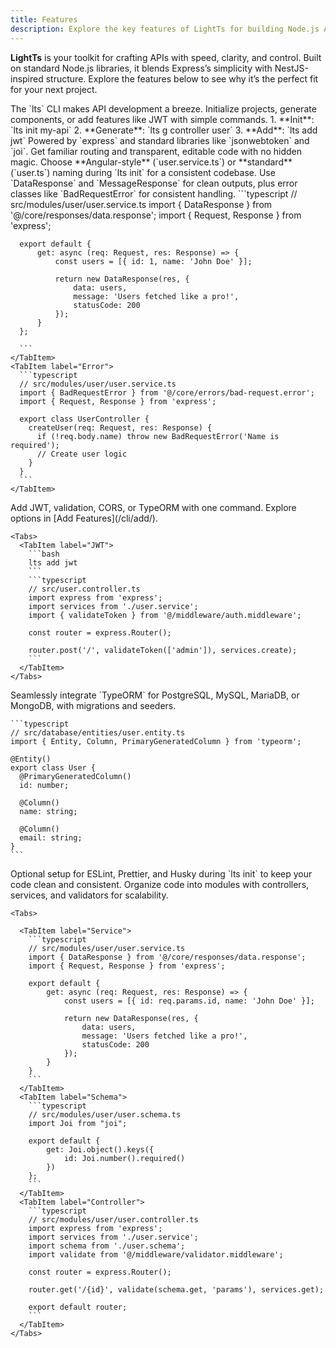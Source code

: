```yaml
---
title: Features
description: Explore the key features of LightTs for building Node.js APIs.
---
```



**LightTs** is your toolkit for crafting APIs with speed, clarity, and control. Built on standard Node.js libraries, it blends Express’s simplicity with NestJS-inspired structure. Explore the features below to see why it’s the perfect fit for your next project.

<Card title="CLI Tooling" icon="seti:powershell">
  The `lts` CLI makes API development a breeze. Initialize projects, generate components, or add features like JWT with simple commands.

  <Steps>
    1. **Init**: `lts init my-api`
    2. **Generate**: `lts g controller user`
    3. **Add**: `lts add jwt`
  </Steps>

  <LinkCard title="Master the CLI" href="/cli/" description="Learn all `lts` commands." />
</Card>

<Card title="Node.js & Express" icon="node">
  Powered by `express` and standard libraries like `jsonwebtoken` and `joi`. Get familiar routing and transparent, editable code with no hidden magic.
</Card>

<Card title="Flexible Naming" icon="seti:config">
  Choose **Angular-style** (`user.service.ts`) or **standard** (`user.ts`) naming during `lts init` for a consistent codebase.
</Card>

<Card title="Responses & Errors" icon="seti:info">
  Use `DataResponse` and `MessageResponse` for clean outputs, plus error classes like `BadRequestError` for consistent handling.

  <Tabs>
    <TabItem label="Response">
      ```typescript
      // src/modules/user/user.service.ts
      import { DataResponse } from '@/core/responses/data.response';
      import { Request, Response } from 'express';

      export default {
          get: async (req: Request, res: Response) => {
              const users = [{ id: 1, name: 'John Doe' }];

              return new DataResponse(res, {
                  data: users,
                  message: 'Users fetched like a pro!',
                  statusCode: 200
              });
          }
      };

      ```
    </TabItem>
    <TabItem label="Error">
      ```typescript
      // src/modules/user/user.service.ts
      import { BadRequestError } from '@/core/errors/bad-request.error';
      import { Request, Response } from 'express';

      export class UserController {
        createUser(req: Request, res: Response) {
          if (!req.body.name) throw new BadRequestError('Name is required');
          // Create user logic
        }
      }
      ```
    </TabItem>
  </Tabs>
</Card>

  <Card title="Feature Integration" icon="seti:json">
    Add JWT, validation, CORS, or TypeORM with one command. Explore options in [Add Features](/cli/add/).

    <Tabs>
      <TabItem label="JWT">
        ```bash
        lts add jwt
        ```
        ```typescript
        // src/user.controller.ts
        import express from 'express';
        import services from './user.service';
        import { validateToken } from '@/middleware/auth.middleware';

        const router = express.Router();

        router.post('/', validateToken(['admin']), services.create);
        ```
      </TabItem>
    </Tabs>
  </Card>

  <Card title="Database Support" icon="seti:db">
    Seamlessly integrate `TypeORM` for PostgreSQL, MySQL, MariaDB, or MongoDB, with migrations and seeders.

    ```typescript
    // src/database/entities/user.entity.ts
    import { Entity, Column, PrimaryGeneratedColumn } from 'typeorm';

    @Entity()
    export class User {
      @PrimaryGeneratedColumn()
      id: number;

      @Column()
      name: string;

      @Column()
      email: string;
    }
    ```
  </Card>

  <Card title="Code Quality" icon="seti:puppet">
    Optional setup for ESLint, Prettier, and Husky during `lts init` to keep your code clean and consistent.
  </Card>

  <Card title="Modular Structure" icon="seti:julia">
    Organize code into modules with controllers, services, and validators for scalability.

    <Tabs>
      
      <TabItem label="Service">
        ```typescript
        // src/modules/user/user.service.ts
        import { DataResponse } from '@/core/responses/data.response';
        import { Request, Response } from 'express';

        export default {
            get: async (req: Request, res: Response) => {
                const users = [{ id: req.params.id, name: 'John Doe' }];

                return new DataResponse(res, {
                    data: users,
                    message: 'Users fetched like a pro!',
                    statusCode: 200
                });
            }
        }
        ```
      </TabItem>
      <TabItem label="Schema">
        ```typescript
        // src/modules/user/user.schema.ts
        import Joi from "joi";

        export default {
            get: Joi.object().keys({
                id: Joi.number().required()
            })
        };
        ```
      </TabItem>
      <TabItem label="Controller">
        ```typescript
        // src/modules/user/user.controller.ts
        import express from 'express';
        import services from './user.service';
        import schema from './user.schema';
        import validate from '@/middleware/validator.middleware';

        const router = express.Router();

        router.get('/{id}', validate(schema.get, 'params'), services.get);

        export default router;
        ```
      </TabItem>
    </Tabs>
  </Card>

<LinkCard title="See LightTs in Action" href="/examples/" description="Try practical examples to get started." />